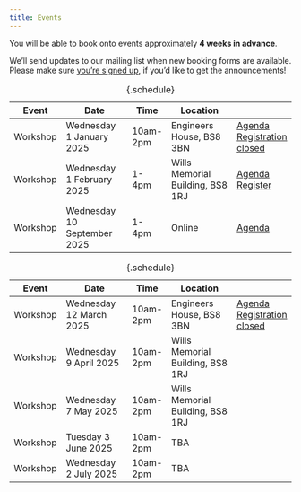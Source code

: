 ```yaml
---
title: Events
---
```


You will be able to book onto events approximately **4 weeks in advance**.

We'll send updates to our mailing list when new booking forms are available.
Please make sure [you're signed up](mailing-list.qmd), if you'd like to get the announcements!

::: {.content-hidden}
<!--
This is a template event schedule.
Duplicate this content outside the {.content-hidden} block, rather than change this template.
Be sure to keep the `: {.schedule}` at the end, as this improves formatting on phone screens.
-->

Event     | Date                        | Time      | Location                         |
----------|-----------------------------|-----------|----------------------------------|--------------
Workshop  | Wednesday 1  January   2025 | 10am-2pm  | Engineers House, BS8 3BN         | [Agenda](events/w20250101.qmd) [Registration closed](){.btn .btn-sm .disabled}
Workshop  | Wednesday 1  February  2025 | 1-4pm     | Wills Memorial Building, BS8 1RJ | [Agenda](events/w20250102.qmd) [Register](https://forms.office.com/...){.btn .btn-sm .disabled}
Workshop  | Wednesday 10 September 2025 | 1-4pm     | Online                           | [Agenda](events/w20250910.qmd)

: {.schedule}
:::

Event     | Date                        | Time      | Location                         |
----------|-----------------------------|-----------|----------------------------------|--------------
Workshop  | Wednesday 12 March     2025 | 10am-2pm  | Engineers House, BS8 3BN         | [Agenda](events/w20250312.qmd){.btn .btn-sm .btn-primary} [Registration closed](){.btn .btn-sm .disabled}
Workshop  | Wednesday 9  April     2025 | 10am-2pm  | Wills Memorial Building, BS8 1RJ |
Workshop  | Wednesday 7  May       2025 | 10am-2pm  | Wills Memorial Building, BS8 1RJ |
Workshop  | Tuesday   3  June      2025 | 10am-2pm  | TBA                              |
Workshop  | Wednesday 2  July      2025 | 10am-2pm  | TBA                              |

: {.schedule}
